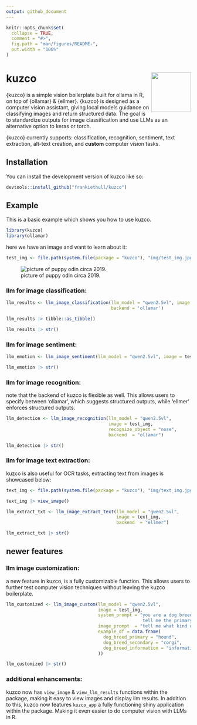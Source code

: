 ```yaml
---
output: github_document
---
```


<!-- README.md is generated from README.Rmd. Please edit that file -->

```r
knitr::opts_chunk$set(
  collapse = TRUE,
  comment = "#>",
  fig.path = "man/figures/README-",
  out.width = "100%"
)
```

# kuzco <img src="man/figures/logo.png" align="right" height="108" alt="" />

<!-- badges: start -->
<!-- badges: end -->

{kuzco} is a simple vision boilerplate built for ollama in R, on top of {ollamar} & {ellmer}. {kuzco} is designed as a computer vision assistant, giving local models guidance on classifying images and return structured data. The goal is to standardize outputs for image classification and use LLMs as an alternative option to keras or torch. 

{kuzco} currently supports: classification, recognition, sentiment, text extraction, alt-text creation, and **custom** computer vision tasks.

## Installation

You can install the development version of kuzco like so:

``` r
devtools::install_github("frankiethull/kuzco")
```

## Example

This is a basic example which shows you how to use kuzco.
```r
library(kuzco)
library(ollamar)
```

here we have an image and want to learn about it:
```r
test_img <- file.path(system.file(package = "kuzco"), "img/test_img.jpg") 
```

![picture of puppy odin circa 2019.](https://raw.githubusercontent.com/frankiethull/kuzco/refs/heads/main/inst/img/test_img.jpg)

### llm for image classification:
```r
llm_results <- llm_image_classification(llm_model = "qwen2.5vl", image = test_img, 
                                        backend = 'ollamar')
```

```r
llm_results |> tibble::as_tibble()
```

```r
llm_results |> str()
```

### llm for image sentiment:
```r
llm_emotion <- llm_image_sentiment(llm_model = "qwen2.5vl", image = test_img)

llm_emotion |> str()
```

### llm for image recognition:

note that the backend of kuzco is flexible as well. This allows users to specify between 'ollamar', which suggests structured outputs, while 'ellmer' enforces structured outputs. 
```r
llm_detection <- llm_image_recognition(llm_model = "qwen2.5vl", 
                                       image = test_img,
                                       recognize_object = "nose",
                                       backend  = "ollamar")

llm_detection |> str()
```
### llm for image text extraction:

kuzco is also useful for OCR tasks, extracting text from images is showcased below:
```r
text_img <- file.path(system.file(package = "kuzco"), "img/text_img.jpg") 

text_img |> view_image()
```

```r
llm_extract_txt <- llm_image_extract_text(llm_model = "qwen2.5vl", 
                                          image = text_img,
                                          backend  = "ellmer")

llm_extract_txt |> str()
```


## newer features

### llm image customization:

a new feature in kuzco, is a fully customizable function. This allows users to further test computer vision techniques without leaving the kuzco boilerplate. 
```r
llm_customized <- llm_image_custom(llm_model = "qwen2.5vl", 
                                   image = test_img,
                                   system_prompt = "you are a dog breed expert, you know all about dogs. 
                                                    tell me the primary breed, secondary breed, and a brief description about both.",
                                   image_prompt  = "tell me what kind of dog is in the image?",
                                   example_df = data.frame(
                                     dog_breed_primary = "hound",
                                     dog_breed_secondary = "corgi",
                                     dog_breed_information = "information about the primary and secondary breed"
                                   ))

llm_customized |> str()

```

### additional enhancements:

kuzco now has `view_image` & `view_llm_results` functions within the package, making it easy to view images and display llm results. In addition to this, kuzco now features `kuzco_app` a fully functioning shiny application within the package. Making it even easier to do computer vision with LLMs in R. 

